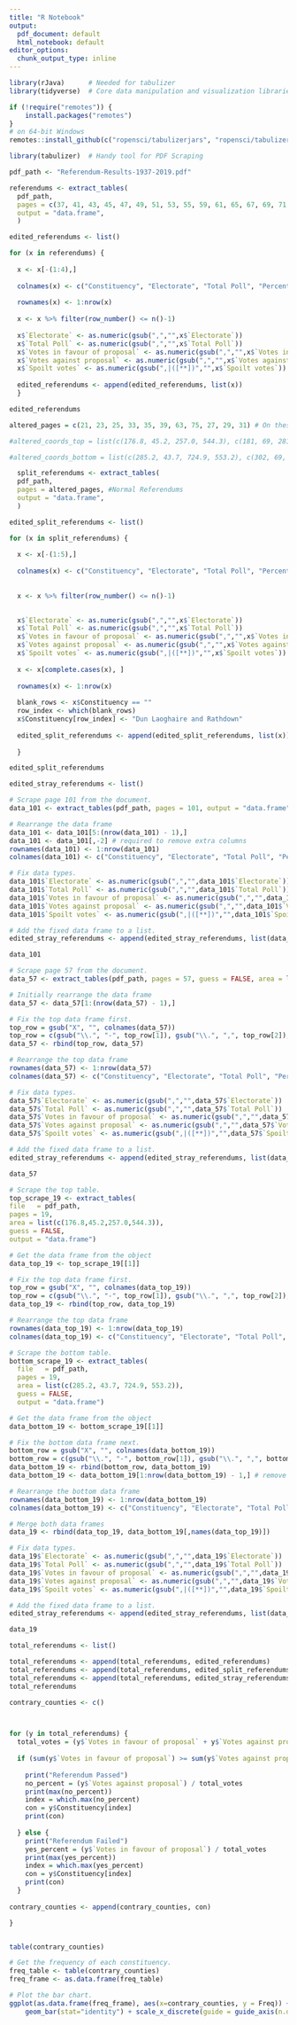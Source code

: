 ```yaml
---
title: "R Notebook"
output:
  pdf_document: default
  html_notebook: default
editor_options:
  chunk_output_type: inline
---
```


```r
library(rJava)      # Needed for tabulizer
library(tidyverse)  # Core data manipulation and visualization libraries

if (!require("remotes")) {
    install.packages("remotes")
}
# on 64-bit Windows
remotes::install_github(c("ropensci/tabulizerjars", "ropensci/tabulizer"), INSTALL_opts = "--no-multiarch")

library(tabulizer)  # Handy tool for PDF Scraping
```

```r
pdf_path <- "Referendum-Results-1937-2019.pdf"

```

```r

referendums <- extract_tables(
  pdf_path,
  pages = c(37, 41, 43, 45, 47, 49, 51, 53, 55, 59, 61, 65, 67, 69, 71, 73, 77, 79, 81, 83, 85, 87, 89, 91, 93, 95, 97, 99), #Normal Referendums
  output = "data.frame",
  )

```


```r

edited_referendums <- list()

for (x in referendums) {
  
  x <- x[-(1:4),]
  
  colnames(x) <- c("Constituency", "Electorate", "Total Poll", "Percentage Poll", "Votes in favour of proposal", "Votes against proposal", "Spoilt votes")
  
  rownames(x) <- 1:nrow(x)
  
  x <- x %>% filter(row_number() <= n()-1)
  
  x$`Electorate` <- as.numeric(gsub(",","",x$`Electorate`))
  x$`Total Poll` <- as.numeric(gsub(",","",x$`Total Poll`))
  x$`Votes in favour of proposal` <- as.numeric(gsub(",","",x$`Votes in favour of proposal`))
  x$`Votes against proposal` <- as.numeric(gsub(",","",x$`Votes against proposal`))
  x$`Spoilt votes` <- as.numeric(gsub(",|([**])","",x$`Spoilt votes`)) #Regular Expression
  
  edited_referendums <- append(edited_referendums, list(x))
  }

edited_referendums

```


```r

altered_pages = c(21, 23, 25, 33, 35, 39, 63, 75, 27, 29, 31) # On these pages, there contains a separation in the table.

#altered_coords_top = list(c(176.8, 45.2, 257.0, 544.3), c(181, 69, 281, 527), c(206.5, 70.5, 298.6, 525.0), c(186, 69, 279, 527), c(192, 69, 255, 524), c(205.0, 70.5, 264.4, 520.6), c(189, 69, 260, 524), c(153.0, 70.5, 729.4, 526.5), c(170.8, 70.5, 234.7, 520.6), c(166.4, 64.5, 239.2, 528.0))

#altered_coords_bottom = list(c(285.2, 43.7, 724.9, 553.2), c(302, 69, 743, 524), c(322, 69, 740, 524), c(301.5, 67.5, 714.5, 526.5), c(289.7, 70.5, 723.4, 523.5), c(292.6, 70.5, 680.3, 525.0), c(287, 69, 717, 527), NULL, c(258.5, 67.5, 671.4, 523.5), c(262.9, 67.5, 690.7, 525.0))

  split_referendums <- extract_tables(
  pdf_path,
  pages = altered_pages, #Normal Referendums
  output = "data.frame",
  )

```

```r

edited_split_referendums <- list()

for (x in split_referendums) {
  
  x <- x[-(1:5),]
  
  colnames(x) <- c("Constituency", "Electorate", "Total Poll", "Percentage Poll", "Votes in favour of proposal", "Votes against proposal", "Spoilt votes")
  
  
  x <- x %>% filter(row_number() <= n()-1)

  
  x$`Electorate` <- as.numeric(gsub(",","",x$`Electorate`))
  x$`Total Poll` <- as.numeric(gsub(",","",x$`Total Poll`))
  x$`Votes in favour of proposal` <- as.numeric(gsub(",","",x$`Votes in favour of proposal`))
  x$`Votes against proposal` <- as.numeric(gsub(",","",x$`Votes against proposal`))
  x$`Spoilt votes` <- as.numeric(gsub(",|([**])","",x$`Spoilt votes`)) #Regular Expression
  
  x <- x[complete.cases(x), ]
  
  rownames(x) <- 1:nrow(x)
  
  blank_rows <- x$Constituency == ""
  row_index <- which(blank_rows)
  x$Constituency[row_index] <- "Dun Laoghaire and Rathdown"
  
  edited_split_referendums <- append(edited_split_referendums, list(x))
  
  }

edited_split_referendums

```


```r

edited_stray_referendums <- list()

# Scrape page 101 from the document.
data_101 <- extract_tables(pdf_path, pages = 101, output = "data.frame")[[1]]

# Rearrange the data frame
data_101 <- data_101[5:(nrow(data_101) - 1),]
data_101 <- data_101[,-2] # required to remove extra columns
rownames(data_101) <- 1:nrow(data_101)
colnames(data_101) <- c("Constituency", "Electorate", "Total Poll", "Percentage Poll", "Votes in favour of proposal", "Votes against proposal", "Spoilt votes")

# Fix data types.
data_101$`Electorate` <- as.numeric(gsub(",","",data_101$`Electorate`))
data_101$`Total Poll` <- as.numeric(gsub(",","",data_101$`Total Poll`))
data_101$`Votes in favour of proposal` <- as.numeric(gsub(",","",data_101$`Votes in favour of proposal`))
data_101$`Votes against proposal` <- as.numeric(gsub(",","",data_101$`Votes against proposal`))
data_101$`Spoilt votes` <- as.numeric(gsub(",|([**])","",data_101$`Spoilt votes`))

# Add the fixed data frame to a list.
edited_stray_referendums <- append(edited_stray_referendums, list(data_101))

data_101


```
```r

# Scrape page 57 from the document.
data_57 <- extract_tables(pdf_path, pages = 57, guess = FALSE, area = list(c(153.0, 70.5, 729.4, 526.5)), output = "data.frame")[[1]]

# Initially rearrange the data frame
data_57 <- data_57[1:(nrow(data_57) - 1),]

# Fix the top data frame first.
top_row = gsub("X", "", colnames(data_57))
top_row = c(gsub("\\.", "-", top_row[1]), gsub("\\.", ",", top_row[2]), gsub("\\.", ",", top_row[3]), top_row[4], gsub("\\.", ",", top_row[5]), gsub("\\.", ",", top_row[6]), gsub("\\.", ",", top_row[7]))
data_57 <- rbind(top_row, data_57)

# Rearrange the top data frame
rownames(data_57) <- 1:nrow(data_57)
colnames(data_57) <- c("Constituency", "Electorate", "Total Poll", "Percentage Poll", "Votes in favour of proposal", "Votes against proposal", "Spoilt votes")

# Fix data types.
data_57$`Electorate` <- as.numeric(gsub(",","",data_57$`Electorate`))
data_57$`Total Poll` <- as.numeric(gsub(",","",data_57$`Total Poll`))
data_57$`Votes in favour of proposal` <- as.numeric(gsub(",","",data_57$`Votes in favour of proposal`))
data_57$`Votes against proposal` <- as.numeric(gsub(",","",data_57$`Votes against proposal`))
data_57$`Spoilt votes` <- as.numeric(gsub(",|([**])","",data_57$`Spoilt votes`))

# Add the fixed data frame to a list.
edited_stray_referendums <- append(edited_stray_referendums, list(data_57))

data_57

```

```r

# Scrape the top table.
top_scrape_19 <- extract_tables(
file   = pdf_path, 
pages = 19,
area = list(c(176.8,45.2,257.0,544.3)),
guess = FALSE,
output = "data.frame")

# Get the data frame from the object
data_top_19 <- top_scrape_19[[1]]

# Fix the top data frame first.
top_row = gsub("X", "", colnames(data_top_19))
top_row = c(gsub("\\.", "-", top_row[1]), gsub("\\.", ",", top_row[2]), gsub("\\.", ",", top_row[3]), top_row[4], gsub("\\.", ",", top_row[5]), gsub("\\.", ",", top_row[6]), gsub("\\.", ",", top_row[7]))
data_top_19 <- rbind(top_row, data_top_19)

# Rearrange the top data frame
rownames(data_top_19) <- 1:nrow(data_top_19)
colnames(data_top_19) <- c("Constituency", "Electorate", "Total Poll", "Percentage Poll", "Votes in favour of proposal", "Votes against proposal", "Spoilt votes")

# Scrape the bottom table.
bottom_scrape_19 <- extract_tables(
  file   = pdf_path, 
  pages = 19,
  area = list(c(285.2, 43.7, 724.9, 553.2)),
  guess = FALSE,
  output = "data.frame")

# Get the data frame from the object
data_bottom_19 <- bottom_scrape_19[[1]]

# Fix the bottom data frame next.
bottom_row = gsub("X", "", colnames(data_bottom_19))
bottom_row = c(gsub("\\.", "-", bottom_row[1]), gsub("\\.", ",", bottom_row[2]), gsub("\\.", ",", bottom_row[3]), bottom_row[4], gsub("\\.", ",", bottom_row[5]), gsub("\\.", ",", bottom_row[6]), gsub("\\.", ",", bottom_row[7]))
data_bottom_19 <- rbind(bottom_row, data_bottom_19)
data_bottom_19 <- data_bottom_19[1:nrow(data_bottom_19) - 1,] # remove the total section

# Rearrange the bottom data frame
rownames(data_bottom_19) <- 1:nrow(data_bottom_19)
colnames(data_bottom_19) <- c("Constituency", "Electorate", "Total Poll", "Percentage Poll", "Votes in favour of proposal", "Votes against proposal", "Spoilt votes")

# Merge both data frames
data_19 <- rbind(data_top_19, data_bottom_19[,names(data_top_19)])

# Fix data types.
data_19$`Electorate` <- as.numeric(gsub(",","",data_19$`Electorate`))
data_19$`Total Poll` <- as.numeric(gsub(",","",data_19$`Total Poll`))
data_19$`Votes in favour of proposal` <- as.numeric(gsub(",","",data_19$`Votes in favour of proposal`))
data_19$`Votes against proposal` <- as.numeric(gsub(",","",data_19$`Votes against proposal`))
data_19$`Spoilt votes` <- as.numeric(gsub(",|([**])","",data_19$`Spoilt votes`))

# Add the fixed data frame to a list.
edited_stray_referendums <- append(edited_stray_referendums, list(data_19))

data_19

```


```r

total_referendums <- list()

total_referendums <- append(total_referendums, edited_referendums)
total_referendums <- append(total_referendums, edited_split_referendums)
total_referendums <- append(total_referendums, edited_stray_referendums)
total_referendums

```
```r

contrary_counties <- c()



for (y in total_referendums) {
  total_votes = (y$`Votes in favour of proposal` + y$`Votes against proposal`)
  
  if (sum(y$`Votes in favour of proposal`) >= sum(y$`Votes against proposal`)) {
    
    print("Referendum Passed")
    no_percent = (y$`Votes against proposal`) / total_votes
    print(max(no_percent))
    index = which.max(no_percent)
    con = y$Constituency[index]
    print(con)
    
  } else {
    print("Referendum Failed")
    yes_percent = (y$`Votes in favour of proposal`) / total_votes
    print(max(yes_percent))
    index = which.max(yes_percent)
    con = y$Constituency[index]
    print(con)
  }
  
contrary_counties <- append(contrary_counties, con)

}


table(contrary_counties)


```
```r

# Get the frequency of each constituency.
freq_table <- table(contrary_counties)
freq_frame <- as.data.frame(freq_table)

# Plot the bar chart.
ggplot(as.data.frame(freq_frame), aes(x=contrary_counties, y = Freq)) + 
    geom_bar(stat="identity") + scale_x_discrete(guide = guide_axis(n.dodge = 1, angle = 90))


```







